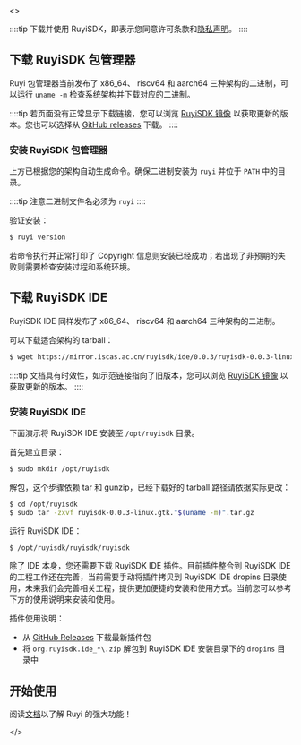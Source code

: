 
<ReleaseProvider>
  <>

::::tip
下载并使用 RuyiSDK，即表示您同意许可条款和[隐私声明](https://ruyisdk.org/docs/legal/privacyPolicy/)。
::::

## 下载 RuyiSDK 包管理器

Ruyi 包管理器当前发布了 x86_64、 riscv64 和 aarch64 三种架构的二进制，可以运行 ``uname -m`` 检查系统架构并下载对应的二进制。

<ArchSelector />

::::tip
若页面没有正常显示下载链接，您可以浏览 [RuyiSDK 镜像](https://mirror.iscas.ac.cn/ruyisdk/ruyi/releases/) 以获取更新的版本。您也可以选择从 [GitHub releases](https://github.com/ruyisdk/ruyi/releases) 下载。
::::

### 安装 RuyiSDK 包管理器

上方已根据您的架构自动生成命令。确保二进制安装为 ``ruyi`` 并位于 ``PATH`` 中的目录。

::::tip
注意二进制文件名必须为 ``ruyi``
::::

验证安装：

```bash
$ ruyi version
```

若命令执行并正常打印了 Copyright 信息则安装已经成功；若出现了非预期的失败则需要检查安装过程和系统环境。

## 下载 RuyiSDK IDE

RuyiSDK IDE 同样发布了 x86_64、 riscv64 和 aarch64 三种架构的二进制。

可以下载适合架构的 tarball：

```bash
$ wget https://mirror.iscas.ac.cn/ruyisdk/ide/0.0.3/ruyisdk-0.0.3-linux.gtk."$(uname -m)".tar.gz
```

::::tip
文档具有时效性，如示范链接指向了旧版本，您可以浏览 [RuyiSDK 镜像](https://mirror.iscas.ac.cn/ruyisdk/ide/) 以获取更新的版本。
::::

### 安装 RuyiSDK IDE


下面演示将 RuyiSDK IDE 安装至 ``/opt/ruyisdk`` 目录。

首先建立目录：

```bash
$ sudo mkdir /opt/ruyisdk
```

解包，这个步骤依赖 tar 和 gunzip，已经下载好的 tarball 路径请依据实际更改：

```bash
$ cd /opt/ruyisdk
$ sudo tar -zxvf ruyisdk-0.0.3-linux.gtk."$(uname -m)".tar.gz
```

运行 RuyiSDK IDE：

```bash
$ /opt/ruyisdk/ruyisdk/ruyisdk
```

除了 IDE 本身，您还需要下载 RuyiSDK IDE 插件。目前插件整合到 RuyiSDK IDE 的工程工作还在完善，当前需要手动将插件拷贝到 RuyiSDK IDE dropins 目录使用，未来我们会完善相关工程，提供更加便捷的安装和使用方式。当前您可以参考下方的使用说明来安装和使用。

插件使用说明：

+ 从 [GitHub Releases](https://github.com/ruyisdk/ruyisdk-eclipse-plugins/releases/latest) 下载最新插件包
+ 将 ``org.ruyisdk.ide_*\.zip`` 解包到 RuyiSDK IDE 安装目录下的 `dropins` 目录中

## 开始使用

阅读[文档](/docs/intro)以了解 Ruyi 的强大功能！

  </>
</ReleaseProvider>

